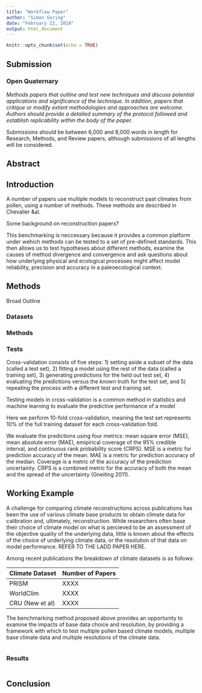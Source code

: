 ```yaml
---
title: "Workflow Paper"
author: "Simon Goring"
date: "February 22, 2018"
output: html_document
---
```


```r
knitr::opts_chunk$set(echo = TRUE)
```

## Submission

### Open Quaternary

*Methods papers that outline and test new techniques and discuss potential applications and significance of the technique. In addition, papers that critique or modify extant methodologies and approaches are welcome. Authors should provide a detailed summary of the protocol followed and establish replicability within the body of the paper.*

Submissions should be between 6,000 and 8,000 words in length for Research, Methods, and Review papers, although submissions of all lengths will be considered.

## Abstract


## Introduction

A number of papers use multiple models to reconstruct past climates from pollen, using a number of methods.  These methods are described in Chevalier &al.

Some background on reconstruction papers?

This benchmarking is neccessary because it provides a common platform under wehich methods can be tested to a set of pre-defined standards.  This then allows us to test hypotheses about different methods, examine the causes of method divergence and convergence and ask questions about how underlying physical and ecological processes might affect model reliability, precision and accuracy in a paleoecological context.

## Methods

Broad Outline

### Datasets


### Methods

### Tests
Cross-validation consists of five steps: 1) setting aside a subset of the data (called a test set), 2) fitting a model using the rest of the data (called a training set), 3) generating predictions for the held out test set, 4) evaluating the predictions versus the known truth for the test set, and 5) repeating the process with a different test and training set.

Testing models in cross-validation is a common method in statistics and machine learning to evaluate the predictive performance of a model

Here we perform 10-fold cross-validation, meaning the test set represents 10% of the full training dataset for each cross-validation fold. 

We evaluate the predictions using four metrics: mean square error (MSE), mean absolute error (MAE), emipirical coverage of the 95% credible interval, and continuous rank probability score (CRPS). MSE is a metric for prediction accuracy of the mean. MAE is a metric for prediction accuracy of the median. Coverage is a metric of the accuracy of the prediction uncertainty. CRPS is a combined metric for the accuracy of both the mean and the spread of the uncertainty (Gneiting 2011). 

## Working Example

A challenge for comparing climate reconstructions across publications has been the use of various climate base products to obtain climate data for calibration and, ultimately, reconstruction.  While researchers often base their choice of climate model on what is percieved to be an assessment of the objective quality of the underlying data, little is known about the effects of the choice of underlying climate data, or the resolution of that data on model performance.  REFER TO THE LADD PAPER HERE.

Among recent publications the breakdown of climate datasets is as follows:

| Climate Dataset |  Number of Papers |
| --------------- | ----------------- |
| PRISM           |        XXXX       |
| WorldClim       |        XXXX       |
| CRU (New et al) |        XXXX       |


The benchmarking method proposed above provides an opportunity to examine the impacts of base data choice and resolution, by providing a framework with which to test multiple pollen based climate models, multiple base climate data and multiple resolutions of the climate data.

```r

```
### Results

```{}
```

## Conclusion

